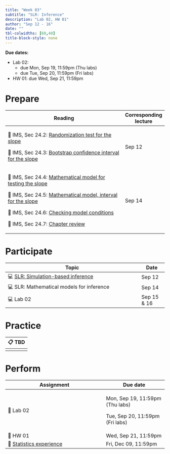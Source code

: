 ```yaml
---
title: "Week 03"
subtitle: "SLR: Inference"
description: "Lab 02, HW 01"
author: "Sep 12 - 16"
date: ""
tbl-colwidths: [60,40]
title-block-style: none
---
```


::: callout-important
**Due dates:**

-   Lab 02:
    -   due Mon, Sep 19, 11:59pm (Thu labs)
    -   due Tue, Sep 20, 11:59pm (Fri labs)
-   HW 01: due Wed, Sep 21, 11:59pm
:::

# Prepare

+----------------------------------------------------------------------------------------------------------------------------------------------------------------+-----------------------+
| Reading                                                                                                                                                        | Corresponding lecture |
+================================================================================================================================================================+=======================+
| 📖 IMS, Sec 24.2: [Randomization test for the slope](https://openintro-ims.netlify.app/inf-model-slr.html#randslope)                                           | Sep 12                |
|                                                                                                                                                                |                       |
| 📖 IMS, Sec 24.3: [Bootstrap confidence interval for the slope](https://openintro-ims.netlify.app/inf-model-slr.html#bootbeta1)\                               |                       |
+----------------------------------------------------------------------------------------------------------------------------------------------------------------+-----------------------+
| 📖 IMS, Sec 24.4: [Mathematical model for testing the slope](https://openintro-ims.netlify.app/inf-model-slr.html#mathslope)                                   | Sep 14                |
|                                                                                                                                                                |                       |
| 📖 IMS, Sec 24.5: [Mathematical model, interval for the slope](https://openintro-ims.netlify.app/inf-model-slr.html#mathematical-model-interval-for-the-slope) |                       |
|                                                                                                                                                                |                       |
| 📖 IMS, Sec 24.6: [Checking model conditions](https://openintro-ims.netlify.app/inf-model-slr.html#tech-cond-linmod)                                           |                       |
|                                                                                                                                                                |                       |
| 📖 IMS, Sec 24.7: [Chapter review](https://openintro-ims.netlify.app/inf-model-slr.html#chp24-review)                                                          |                       |
+----------------------------------------------------------------------------------------------------------------------------------------------------------------+-----------------------+

# Participate

+----------------------------------------------------------------------------+--------------+
| Topic                                                                      | Date         |
+============================================================================+==============+
| 💻 [SLR: Simulation-based inference](../slides/05-slr-sim-inference.qmd)   | Sep 12       |
+----------------------------------------------------------------------------+--------------+
| 💻 SLR: Mathematical models for inference                                  | Sep 14       |
+----------------------------------------------------------------------------+--------------+
| 💻 Lab 02                                                                  | Sep 15 & 16  |
+----------------------------------------------------------------------------+--------------+

# Practice

+-----------------------------------------------------------------------+
| 📋 TBD                                                                |
+=======================================================================+
|                                                                       |
+-----------------------------------------------------------------------+

# Perform

+--------------------------------------------------------+-----------------------------------+
| Assignment                                             | Due date                          |
+========================================================+===================================+
| 📝 Lab 02                                              | Mon, Sep 19, 11:59pm (Thu labs)   |
|                                                        |                                   |
|                                                        | Tue, Sep 20, 11:59pm (Fri labs)   |
+--------------------------------------------------------+-----------------------------------+
| 📝 HW 01                                               | Wed, Sep 21, 11:59pm              |
+--------------------------------------------------------+-----------------------------------+
| 📝 [Statistics experience](../hw/stats-experience.qmd) | Fri, Dec 09, 11:59pm              |
+--------------------------------------------------------+-----------------------------------+
